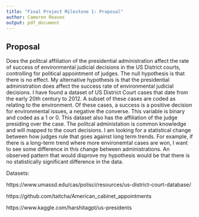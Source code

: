 ```yaml
---
title: "Final Project Milestone 1: Proposal"
author: Cameron Reaves
output: pdf_document
---
```



## Proposal
Does the politcal affiliation of the presidential administration affect the rate of success of environmental judicial decisions in the US District courts, controlling for political appointment of judges. 
The null hypothesis is that there is no effect. My alternative hypothesis is that the presidential administration does affect the success rate of environmental judicial decisions.
I have found a dataset of US District Court cases that date from the early 20th century to 2012. A subset of these cases are coded as relating to the environment. Of these cases, a success is a positive decision for environmental issues, a negative the converse. This variable is binary and coded as a 1 or 0. This dataset also has the affiliation of the judge presiding over the case. The politcal administation is common knowledge and will mapped to the court decisions. 
I am looking for a statistical change between how judges rule that goes against long term trends. For example, if there is a long-term trend where more environemtal cases are won, I want to see some difference in this change between administrations. An observed pattern that would disprove my hypothesis would be that there is no statistically significant difference in the data. 

Datasets:

https://www.umassd.edu/cas/polisci/resources/us-district-court-database/

https://github.com/taitcha/American_cabinet_appointments

https://www.kaggle.com/harshitagpt/us-presidents